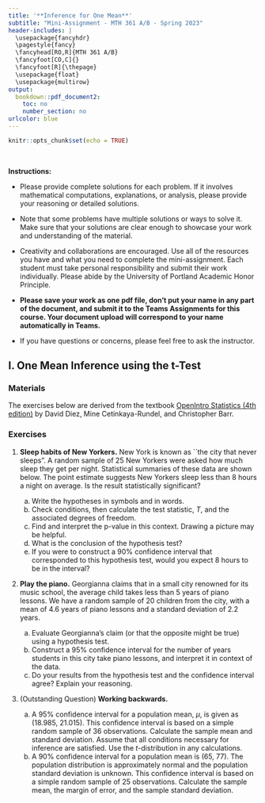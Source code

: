 ---
title: '**Inference for One Mean**'
subtitle: "Mini-Assignment - MTH 361 A/B - Spring 2023"
header-includes: |
  \usepackage{fancyhdr}
  \pagestyle{fancy}
  \fancyhead[RO,R]{MTH 361 A/B}
  \fancyfoot[CO,C]{}
  \fancyfoot[R]{\thepage}
  \usepackage{float}
  \usepackage{multirow}
output:
  bookdown::pdf_document2:
    toc: no
    number_section: no
urlcolor: blue
---

```{r setup, include=FALSE}
knitr::opts_chunk$set(echo = TRUE)
```

\

**Instructions:**
 
 * Please provide complete solutions for each problem. If it involves mathematical computations, explanations, or analysis, please provide your reasoning or detailed solutions.
 
 * Note that some problems have multiple solutions or ways to solve it. Make sure that your solutions are clear enough to showcase your work and understanding of the material.
 
 * Creativity and collaborations are encouraged. Use all of the resources you have and what you need to complete the mini-assignment. Each student must take personal responsibility and submit their work individually. Please abide by the University of Portland Academic Honor Principle.
 
 * **Please save your work as one pdf file, don't put your name in any part of the document, and submit it to the Teams Assignments for this course. Your document upload will correspond to your name automatically in Teams.**
 
 * If you have questions or concerns, please feel free to ask the instructor.

\newpage

## I. One Mean Inference using the t-Test

### Materials

The exercises below are derived from the textbook [OpenIntro Statistics (4th edition)](https://www.openintro.org/book/os/){target="_blank"} by David Diez, Mine Cetinkaya-Rundel, and Christopher Barr.

### Exercises

1. **Sleep habits of New Yorkers.** New York is known as ``the city that never sleeps". A random sample of 25 New Yorkers were asked how much sleep they get per night. Statistical summaries of these data are shown below. The point estimate suggests New Yorkers sleep less than 8 hours a night on average. Is the result statistically significant?

    ```{=latex}
    \begin{center}
    \begin{tabular}{rrrrrr}
     \hline
    n   & $\bar{x}$ & s     & min   & max \\ 
     \hline
    25  & 7.73      & 0.77  & 6.17  & 9.78 \\ 
      \hline
    \end{tabular}
    \end{center}
    ```

    a. Write the hypotheses in symbols and in words.
    b. Check conditions, then calculate the test statistic, $T$, and the associated degrees of freedom.
    c. Find and interpret the p-value in this context. Drawing a picture may be helpful.
    d. What is the conclusion of the hypothesis test?
    e. If you were to construct a 90\% confidence interval that corresponded to this hypothesis test, would you expect 8 hours to be in the interval?

2. **Play the piano.** Georgianna claims that in a small city renowned for its music school, the average child takes less than 5 years of  piano lessons. We have a random sample of 20 children from the city, with a mean of 4.6 years of piano lessons and a standard deviation of 2.2 years.

    a. Evaluate Georgianna's claim (or that the opposite might be true) using a hypothesis test.
    b. Construct a 95\% confidence interval for the number of years students in this city take piano lessons, and interpret it in context of the data.
    c. Do your results from the hypothesis test and the confidence interval agree? Explain your reasoning.

3. (Outstanding Question) **Working backwards.** 

    a. A 95\% confidence interval for a population mean, $\mu$, is given as (18.985, 21.015). This confidence interval is based on a simple random sample of 36 observations. Calculate the sample mean and standard deviation. Assume that all conditions necessary for inference are satisfied. Use the $t$-distribution in any calculations.
    b. A 90\% confidence interval for a population mean is (65, 77). The population distribution is approximately normal and the population standard deviation is unknown. This confidence interval is based on a simple random sample of 25 observations. Calculate the sample mean, the margin of error, and the sample standard deviation.
